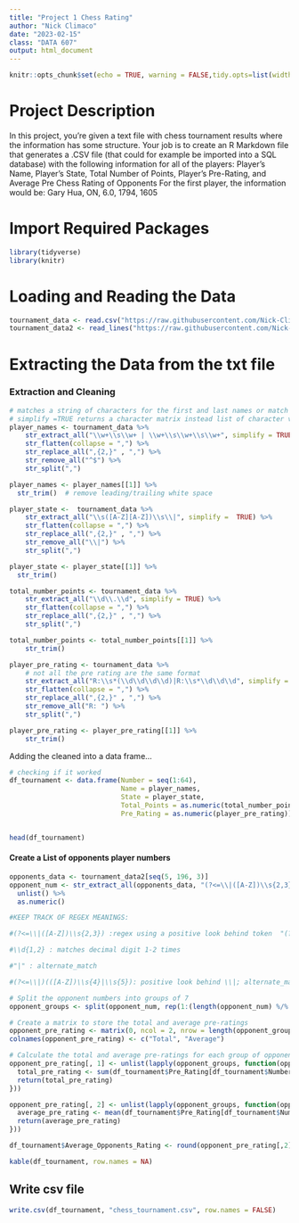 ---
title: "Project 1 Chess Rating"
author: "Nick Climaco"
date: "2023-02-15"
class: "DATA 607"
output: html_document
---

```{r setup, include=FALSE}
knitr::opts_chunk$set(echo = TRUE, warning = FALSE,tidy.opts=list(width.cutoff=90),tidy=TRUE)
```

# Project Description

In this project, you’re given a text file with chess tournament results where the information has some structure. Your
job is to create an R Markdown file that generates a .CSV file (that could for example be imported into a SQL database)
with the following information for all of the players:
Player’s Name, Player’s State, Total Number of Points, Player’s Pre-Rating, and Average Pre Chess Rating of Opponents
For the first player, the information would be:
Gary Hua, ON, 6.0, 1794, 1605

# Import Required Packages
```{r}
library(tidyverse)
library(knitr)
```

# Loading and Reading the Data
```{r}
tournament_data <- read.csv("https://raw.githubusercontent.com/Nick-Climaco/DATA-607-NC/main/tournament_info.txt", header = TRUE, skip = 3)
tournament_data2 <- read_lines("https://raw.githubusercontent.com/Nick-Climaco/DATA-607-NC/main/tournament_info.txt")
```

# Extracting the Data from the txt file

### Extraction and Cleaning

```{r}
# matches a string of characters for the first and last names or match first, middle and last names
# simplify =TRUE returns a character matrix instead list of character vector
player_names <- tournament_data %>% 
    str_extract_all("\\w+\\s\\w+ | \\w+\\s\\w+\\s\\w+", simplify = TRUE) %>%
    str_flatten(collapse = ",") %>% 
    str_replace_all(",{2,}" , ",") %>%
    str_remove_all("^$") %>%
    str_split(",") 

player_names <- player_names[[1]] %>%
  str_trim()  # remove leading/trailing white space

player_state <-  tournament_data %>% 
    str_extract_all("\\s([A-Z][A-Z])\\s\\|", simplify =  TRUE) %>%
    str_flatten(collapse = ",") %>%
    str_replace_all(",{2,}" , ",") %>%
    str_remove_all("\\|") %>%
    str_split(",") 

player_state <- player_state[[1]] %>%
  str_trim()

total_number_points <- tournament_data %>%
    str_extract_all("\\d\\.\\d", simplify = TRUE) %>%
    str_flatten(collapse = ",") %>%
    str_replace_all(",{2,}" , ",") %>%
    str_split(",")

total_number_points <- total_number_points[[1]] %>% 
    str_trim()

player_pre_rating <- tournament_data %>%
    # not all the pre rating are the same format
    str_extract_all("R:\\s*(\\d\\d\\d\\d)|R:\\s*\\d\\d\\d", simplify = TRUE) %>%
    str_flatten(collapse = ",") %>%
    str_replace_all(",{2,}" , ",") %>%
    str_remove_all("R: ") %>%
    str_split(",") 

player_pre_rating <- player_pre_rating[[1]] %>%
    str_trim()
```
Adding the cleaned into a data frame...
```{r}
# checking if it worked
df_tournament <- data.frame(Number = seq(1:64),
                            Name = player_names, 
                            State = player_state, 
                            Total_Points = as.numeric(total_number_points), 
                            Pre_Rating = as.numeric(player_pre_rating))


head(df_tournament)
```
#### Create a List of opponents player numbers
```{r}
opponents_data <- tournament_data2[seq(5, 196, 3)]
opponent_num <- str_extract_all(opponents_data, "(?<=\\|([A-Z])\\s{2,3})\\d{1,2}|(?<=\\|)(([A-Z])\\s{4}|\\s{5})") %>%
  unlist() %>%
  as.numeric()

#KEEP TRACK OF REGEX MEANINGS:

#(?<=\\|([A-Z])\\s{2,3}) :regex using a positive look behind token  "(?<=..)", match a capital letter A-Z; whitespace 2-3 times

#\\d{1,2} : matches decimal digit 1-2 times 

#"|" : alternate_match

#(?<=\\|)(([A-Z])\\s{4}|\\s{5}): positive look behind \\|; alternate_match a single capital letter followed by 4 with space or no letter just 5 white spaces 

```

```{r}
# Split the opponent numbers into groups of 7
opponent_groups <- split(opponent_num, rep(1:(length(opponent_num) %/% 7), each = 7))

# Create a matrix to store the total and average pre-ratings
opponent_pre_rating <- matrix(0, ncol = 2, nrow = length(opponent_groups))
colnames(opponent_pre_rating) <- c("Total", "Average")

# Calculate the total and average pre-ratings for each group of opponents
opponent_pre_rating[, 1] <- unlist(lapply(opponent_groups, function(opponents) {
  total_pre_rating <- sum(df_tournament$Pre_Rating[df_tournament$Number %in% opponents], na.rm = TRUE)
  return(total_pre_rating)
}))

opponent_pre_rating[, 2] <- unlist(lapply(opponent_groups, function(opponents) {
  average_pre_rating <- mean(df_tournament$Pre_Rating[df_tournament$Number %in% opponents], na.rm = TRUE)
  return(average_pre_rating)
}))
```
```{r}
df_tournament$Average_Opponents_Rating <- round(opponent_pre_rating[,2], digits = 0)

kable(df_tournament, row.names = NA)
```
## Write csv file
```{r}
write.csv(df_tournament, "chess_tournament.csv", row.names = FALSE)
```

